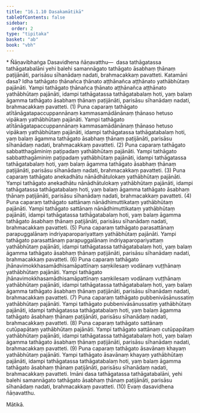 ```yaml
---
title: "16.1.10 Dasakamātikā"
tableOfContents: false
sidebar:
  order: 2
type: "tipitaka"
basket: "ab"
book: "vbh"
---
```



<DynamicBreadcrumb />

<Paragraph type="center" book="vbh">
* Ñāṇavibhaṅga
</Paragraph>



<Division number="760" book="vbh" bookNo="30" page="328">

<Paragraph number="2373" book="vbh">
Dasavidhena ñāṇavatthu—  dasa tathāgatassa tathāgatabalāni yehi balehi samannāgato tathāgato āsabhaṃ ṭhānaṃ paṭijānāti, parisāsu sīhanādaṃ nadati, brahmacakkaṃ pavatteti. Katamāni dasa?
</Paragraph>

<Paragraph number="2374" book="vbh">
Idha tathāgato ṭhānañca ṭhānato aṭṭhānañca aṭṭhānato yathābhūtaṃ pajānāti. Yampi tathāgato ṭhānañca ṭhānato aṭṭhānañca aṭṭhānato yathābhūtaṃ pajānāti, idampi tathāgatassa tathāgatabalaṃ hoti, yaṃ balaṃ āgamma tathāgato āsabhaṃ ṭhānaṃ paṭijānāti, parisāsu sīhanādaṃ nadati, brahmacakkaṃ pavatteti. (1)
</Paragraph>

<Paragraph number="2375" book="vbh">
Puna caparaṃ tathāgato atītānāgatapaccuppannānaṃ kammasamādānānaṃ ṭhānaso hetuso vipākaṃ yathābhūtaṃ pajānāti. Yampi tathāgato atītānāgatapaccuppannānaṃ kammasamādānānaṃ ṭhānaso hetuso vipākaṃ yathābhūtaṃ pajānāti, idampi tathāgatassa tathāgatabalaṃ hoti, yaṃ balaṃ āgamma tathāgato āsabhaṃ ṭhānaṃ paṭijānāti, parisāsu sīhanādaṃ nadati, brahmacakkaṃ pavatteti. (2)
</Paragraph>

<Paragraph number="2376" book="vbh">
Puna caparaṃ tathāgato sabbatthagāminiṃ paṭipadaṃ yathābhūtaṃ pajānāti. Yampi tathāgato sabbatthagāminiṃ paṭipadaṃ yathābhūtaṃ pajānāti, idampi tathāgatassa tathāgatabalaṃ hoti, yaṃ balaṃ āgamma tathāgato āsabhaṃ ṭhānaṃ paṭijānāti, parisāsu sīhanādaṃ nadati, brahmacakkaṃ pavatteti. (3)
</Paragraph>

<Paragraph number="2377" book="vbh">
Puna caparaṃ tathāgato anekadhātu nānādhātulokaṃ yathābhūtaṃ pajānāti. Yampi tathāgato anekadhātu nānādhātulokaṃ yathābhūtaṃ pajānāti, idampi tathāgatassa tathāgatabalaṃ hoti, yaṃ balaṃ āgamma tathāgato āsabhaṃ ṭhānaṃ paṭijānāti, parisāsu sīhanādaṃ nadati, brahmacakkaṃ pavatteti. (4)
</Paragraph>

<Paragraph number="2378" book="vbh">
Puna caparaṃ tathāgato sattānaṃ nānādhimuttikataṃ yathābhūtaṃ pajānāti. Yampi tathāgato sattānaṃ nānādhimuttikataṃ yathābhūtaṃ pajānāti, idampi tathāgatassa tathāgatabalaṃ hoti, yaṃ balaṃ āgamma tathāgato āsabhaṃ ṭhānaṃ paṭijānāti, parisāsu sīhanādaṃ nadati, brahmacakkaṃ pavatteti. (5)
</Paragraph>

<Paragraph number="2379" book="vbh">
Puna caparaṃ tathāgato parasattānaṃ parapuggalānaṃ indriyaparopariyattaṃ yathābhūtaṃ pajānāti. Yampi tathāgato parasattānaṃ parapuggalānaṃ indriyaparopariyattaṃ yathābhūtaṃ pajānāti, idampi tathāgatassa tathāgatabalaṃ hoti, yaṃ balaṃ āgamma tathāgato āsabhaṃ ṭhānaṃ paṭijānāti, parisāsu sīhanādaṃ nadati, brahmacakkaṃ pavatteti. (6)
</Paragraph>

<Paragraph number="2380" book="vbh">
Puna caparaṃ tathāgato jhānavimokkhasamādhisamāpattīnaṃ saṃkilesaṃ vodānaṃ vuṭṭhānaṃ yathābhūtaṃ pajānāti. Yampi tathāgato jhānavimokkhasamādhisamāpattīnaṃ saṃkilesaṃ vodānaṃ vuṭṭhānaṃ yathābhūtaṃ pajānāti, idampi tathāgatassa tathāgatabalaṃ hoti, yaṃ balaṃ āgamma tathāgato āsabhaṃ ṭhānaṃ paṭijānāti, parisāsu sīhanādaṃ nadati, brahmacakkaṃ pavatteti. (7)
</Paragraph>

<Paragraph number="2381" book="vbh">
Puna caparaṃ tathāgato pubbenivāsānussatiṃ yathābhūtaṃ pajānāti. Yampi tathāgato pubbenivāsānussatiṃ yathābhūtaṃ pajānāti, idampi tathāgatassa tathāgatabalaṃ hoti, yaṃ balaṃ āgamma tathāgato āsabhaṃ ṭhānaṃ paṭijānāti, parisāsu sīhanādaṃ nadati, brahmacakkaṃ pavatteti. (8)
</Paragraph>

<Paragraph number="2382" book="vbh">
Puna caparaṃ tathāgato sattānaṃ cutūpapātaṃ yathābhūtaṃ pajānāti. Yampi tathāgato sattānaṃ cutūpapātaṃ yathābhūtaṃ pajānāti, idampi tathāgatassa tathāgatabalaṃ hoti, yaṃ balaṃ āgamma tathāgato āsabhaṃ ṭhānaṃ paṭijānāti, parisāsu sīhanādaṃ nadati, brahmacakkaṃ pavatteti. (9)
</Paragraph>

<Paragraph number="2383" book="vbh">
Puna caparaṃ tathāgato āsavānaṃ khayaṃ yathābhūtaṃ pajānāti. Yampi tathāgato āsavānaṃ khayaṃ yathābhūtaṃ pajānāti, idampi tathāgatassa tathāgatabalaṃ hoti, yaṃ balaṃ āgamma tathāgato āsabhaṃ ṭhānaṃ paṭijānāti, parisāsu sīhanādaṃ nadati, brahmacakkaṃ pavatteti. Imāni dasa tathāgatassa tathāgatabalāni, yehi balehi samannāgato tathāgato āsabhaṃ ṭhānaṃ paṭijānāti, parisāsu sīhanādaṃ nadati, brahmacakkaṃ pavatteti. (10)

</Paragraph>
</Division>

<Paragraph number="2384" type="center" book="vbh">
Evaṃ dasavidhena ñāṇavatthu.

  
Mātikā.
</Paragraph>
